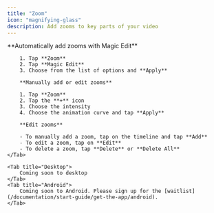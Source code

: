 ```yaml
---
title: "Zoom"
icon: "magnifying-glass"
description: Add zooms to key parts of your video
---
```


<Tabs>
    <Tab title="iOS">
        **Automatically add zooms with Magic Edit**

        1. Tap **Zoom**
        2. Tap **Magic Edit**
        3. Choose from the list of options and **Apply**

        **Manually add or edit zooms**

        1. Tap **Zoom**
        2. Tap the **+** icon
        3. Choose the intensity
        4. Choose the animation curve and tap **Apply**

        **Edit zooms**

        - To manually add a zoom, tap on the timeline and tap **Add**
        - To edit a zoom, tap on **Edit**
        - To delete a zoom, tap **Delete** or **Delete All**
    </Tab>

    <Tab title="Desktop">
        Coming soon to desktop
    </Tab>
    <Tab title="Android">
        Coming soon to Android. Please sign up for the [waitlist](/documentation/start-guide/get-the-app/android).
    </Tab>
</Tabs>